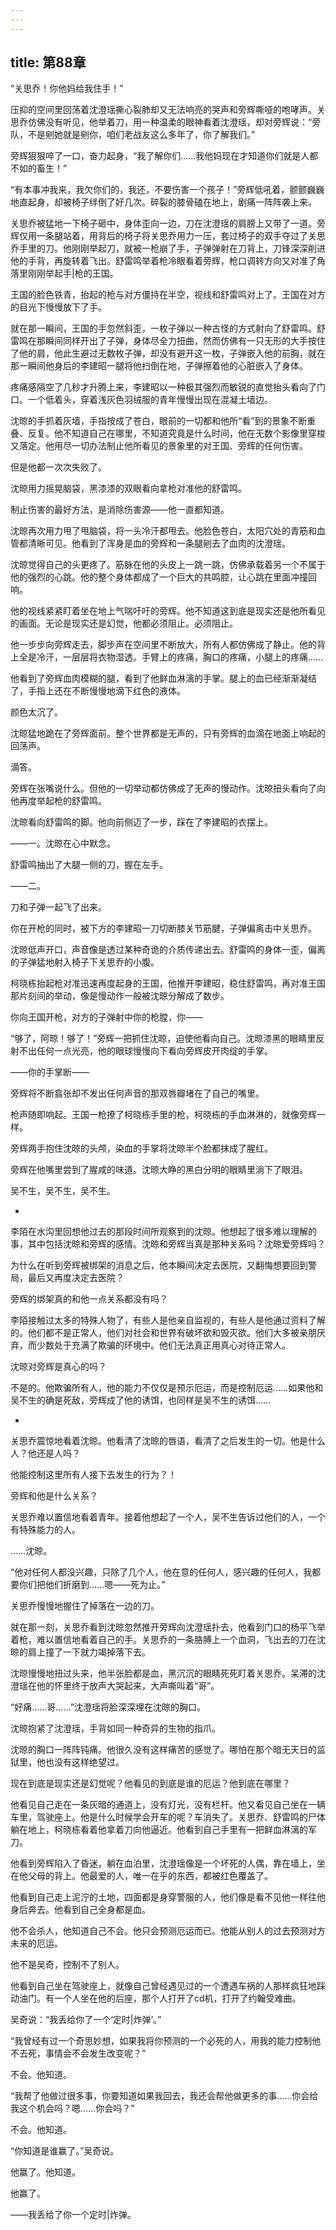 ```yaml
---
---
---
```

title: 第88章
---



“关思乔！你他妈给我住手！”

压抑的空间里回荡着沈澄瑶撕心裂肺却又无法响亮的哭声和旁辉嘶哑的咆哮声。关思乔仿佛没有听见，他举着刀，用一种温柔的眼神看着沈澄瑶，却对旁辉说：“旁队，不是剜她就是剜你，咱们老战友这么多年了，你了解我们。”

旁辉狠狠啐了一口，奋力起身，“我了解你们……我他妈现在才知道你们就是人都不如的畜生！”

“有本事冲我来，我欠你们的，我还，不要伤害一个孩子！”旁辉低吼着，颤颤巍巍地直起身，却被椅子绊倒了好几次。碎裂的膝骨磕在地上，剧痛一阵阵袭上来。

关思乔被猛地一下椅子砸中，身体歪向一边，刀在沈澄瑶的肩膀上又带了一道。旁辉仅用一条腿站着，用背后的椅子将关思乔用力一压，套过椅子的双手夺过了关思乔手里的刀。他刚刚举起刀，就被一枪崩了手，子弹弹射在刀背上，刀锋深深削进他的手背，再旋转着飞出。舒雷鸣举着枪冷眼看着旁辉，枪口调转方向又对准了角落里刚刚举起手|枪的王国。

王国的脸色铁青，抬起的枪与对方僵持在半空，视线和舒雷鸣对上了。王国在对方的目光下慢慢放下了手。

就在那一瞬间，王国的手忽然斜歪，一枚子弹以一种古怪的方式射向了舒雷鸣。舒雷鸣在那瞬间同样开出了子弹，身体尽全力扭曲，然而仿佛有一只无形的大手按住了他的肩，他此生避过无数枚子弹，却没有避开这一枚，子弹嵌入他的前胸，就在那一瞬间他身后的李建昭一腿将他扫倒在地，子弹擦着他的心脏嵌入了身体。

疼痛感隔空了几秒才升腾上来，李建昭以一种极其强烈而敏锐的直觉抬头看向了门口。一个低着头，穿着浅灰色羽绒服的青年慢慢出现在混凝土墙边。

沈晾的手抓着灰墙，手指按成了苍白，眼前的一切都和他所“看”到的景象不断重叠、反复。他不知道自己在哪里，不知道究竟是什么时间，他在无数个影像里穿梭又落定。他用尽一切办法制止他所看见的景象里的对王国、旁辉的任何伤害。

但是他都一次次失败了。

沈晾用力摇晃脑袋，黑漆漆的双眼看向拿枪对准他的舒雷鸣。

制止伤害的最好方法，是消除伤害源——他一直都知道。

沈晾再次用力甩了甩脑袋，将一头冷汗都甩去。他脸色苍白，太阳穴处的青筋和血管都清晰可见。他看到了浑身是血的旁辉和一条腿剜去了血肉的沈澄瑶。

沈晾觉得自己的头更疼了。筋脉在他的头皮上一跳一跳，仿佛承载着另一个不属于他的强烈的心跳。他的整个身体都成了一个巨大的共鸣腔，让心跳在里面冲撞回响。

他的视线紧紧盯着坐在地上气喘吁吁的旁辉。他不知道这到底是现实还是他所看见的画面。无论是现实还是幻觉，他都必须阻止。必须阻止。

他一步步向旁辉走去，脚步声在空间里不断放大，所有人都仿佛成了静止。他的背上全是冷汗，一层层将衣物湿透。手臂上的疼痛，胸口的疼痛，小腿上的疼痛……

他看到了旁辉血肉模糊的腿，看到了他鲜血淋漓的手掌。腿上的血已经渐渐凝结了，手指上还在不断慢慢地滴下红色的液体。

颜色太沉了。

沈晾猛地跪在了旁辉面前。整个世界都是无声的，只有旁辉的血滴在地面上响起的回荡声。

滴答。

旁辉在张嘴说什么。但他的一切举动都仿佛成了无声的慢动作。沈晾扭头看向了向他再度举起枪的舒雷鸣。

沈晾看向舒雷鸣的脚。他向前侧迈了一步，踩在了李建昭的衣摆上。

——一。沈晾在心中默念。

舒雷鸣抽出了大腿一侧的刀，握在左手。

——二。

刀和子弹一起飞了出来。

你在开枪的同时，被下方的李建昭一刀切断膝关节筋腱，子弹偏离击中关思乔。

沈晾低声开口，声音像是透过某种奇诡的介质传递出去。舒雷鸣的身体一歪，偏离的子弹猛地射入椅子下关思乔的小腹。

柯晓栋抬起枪对准迅速再度起身的王国，他推开李建昭，稳住舒雷鸣，再对准王国那片刻间的举动，像是慢动作一般被沈晾分解成了数步。

你向王国开枪，对方的子弹射中你的枪膛，你——

“够了，阿晾！够了！”旁辉一把抓住沈晾，迫使他看向自己。沈晾漆黑的眼睛里反射不出任何一点光亮，他的眼球慢慢向下看向旁辉皮开肉绽的手掌。

——你的手掌断——

旁辉将不断翕张却不发出任何声音的那双唇瓣堵在了自己的嘴里。

枪声随即响起。王国一枪撩了柯晓栋手里的枪，柯晓栋的手血淋淋的，就像旁辉一样。

旁辉两手抱住沈晾的头颅，染血的手掌将沈晾半个脸都抹成了腥红。

旁辉在他嘴里尝到了腥咸的味道。沈晾大睁的黑白分明的眼睛里淌下了眼泪。

吴不生，吴不生，吴不生。

-

李陌在水沟里回想他过去的那段时间所观察到的沈晾。他想起了很多难以理解的事，其中包括沈晾和旁辉的感情。沈晾和旁辉当真是那种关系吗？沈晾爱旁辉吗？

为什么在听到旁辉被绑架的消息之后，他本瞬间决定去医院，又翻悔想要回到警局，最后又再度决定去医院？

旁辉的绑架真的和他一点关系都没有吗？

李陌接触过太多的特殊人物了，有些人是他亲自监视的，有些人是他通过资料了解的。他们都不是正常人，他们对社会和世界有破坏欲和毁灭欲。他们大多被亲朋厌弃，而少数处于充满了欺骗的环境中。他们无法真正用真心对待正常人。

沈晾对旁辉是真心的吗？

不是的。他欺骗所有人，他的能力不仅仅是预示厄运，而是控制厄运……如果他和吴不生的确是死敌，旁辉成了他的诱饵，也同样是吴不生的诱饵……

-

关思乔震惊地看着沈晾。他看清了沈晾的唇语，看清了之后发生的一切。他是什么人？他还是人吗？

他能控制这里所有人接下去发生的行为？！

旁辉和他是什么关系？

关思乔难以置信地看着青年。接着他想起了一个人，吴不生告诉过他们的人，一个有特殊能力的人。

……沈晾。

“他对任何人都没兴趣，只除了几个人，他在意的任何人，感兴趣的任何人，我都要你们把他们折磨到……嗯——死为止。”

关思乔慢慢地握住了掉落在一边的刀。

就在那一刻，关思乔看到沈晾忽然推开旁辉向沈澄瑶扑去，他看到门口的杨平飞举着枪，难以置信地看着自己的手。关思乔的一条胳膊上一个血洞，飞出去的刀在沈晾的肩上撞了一下就力竭掉落下去。

沈晾慢慢地扭过头来，他半张脸都是血，黑沉沉的眼睛死死盯着关思乔。呆滞的沈澄瑶在他的怀里终于放声大哭起来，大声嘶叫着“哥”。

“好痛……哥……”沈澄瑶将脸深深埋在沈晾的胸口。

沈晾抱紧了沈澄瑶，手背如同一种奇异的生物的指爪。

沈晾的胸口一阵阵钝痛。他很久没有这样痛苦的感觉了。哪怕在那个暗无天日的监狱里，他也没有这样绝望过。

现在到底是现实还是幻觉呢？他看见的到底是谁的厄运？他到底在哪里？

他看见自己走在一条灰暗的通道上，没有灯光，没有栏杆。他又看见自己坐在一辆车里，驾驶座上。他是什么时候学会开车的呢？车消失了。关思乔、舒雷鸣的尸体躺在地上，柯晓栋看着他拿着刀向他逼近。他看到自己手里有一把鲜血淋漓的军刀。

他看到旁辉陷入了昏迷，躺在血泊里，沈澄瑶像是一个坏死的人偶，靠在墙上，坐在他父母的背上。他最爱的人，唯一在乎的东西，都被红色覆盖了。

他看到自己走上泥泞的土地，四面都是身穿警服的人，他们像是看不见他一样往他身后奔去。他看到自己全身都是血。

他不会杀人，他知道自己不会。他只会预测厄运而已。他能从别人的过去预测对方未来的厄运。

他不是吴奇，控制不了别人。

他看到自己坐在驾驶座上，就像自己曾经遇见过的一个遭遇车祸的人那样疯狂地踩动油门。有一个人坐在他的后座，那个人打开了cd机，打开了约翰受难曲。

吴奇说：“我丢给你了一个‘定时|炸弹’。”

“我曾经有过一个奇思妙想，如果我将你预测的一个必死的人，用我的能力控制他不去死，事情会不会发生改变呢？”

不会。他知道。

“我帮了他做过很多事，你要知道如果我回去，我还会帮他做更多的事……你会给我这个机会吗？嗯……你会吗？”

不会。他知道。

“你知道是谁赢了。”吴奇说。

他赢了。他知道。

他赢了。

——我丢给了你一个定时|炸弹。